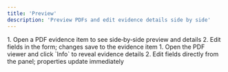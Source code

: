 ```yaml
---
title: 'Preview'
description: 'Preview PDFs and edit evidence details side by side'
---
```



<Tabs>
    <Tab title="App" icon="browser">
    1. Open a PDF evidence item to see side‑by‑side preview and details
    2. Edit fields in the form; changes save to the evidence item
  </Tab>
  <Tab title="Extension" icon="mobile">
    1. Open the PDF viewer and click `Info` to reveal evidence details
    2. Edit fields directly from the panel; properties update immediately
  </Tab>
</Tabs>


